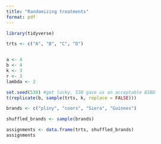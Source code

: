 ```yaml
---
title: "Randomizing treatments"
format: pdf
---
```


```r
library(tidyverse)
```

```r
trts <- c("A", "B", "C", "D")


a <- 4
b <- 4
k <- 3
r <- 3
lambda <- 2
```

```r
set.seed(530) #got lucky, 530 gave us an acceptable BIBD
t(replicate(b, sample(trts, k, replace = FALSE)))
```

```r
brands <- c("pliny", "coors", "Siera", "Guinnes")

shuffled_brands <- sample(brands)

assignments <- data.frame(trts, shuffled_brands)
assignments
```

